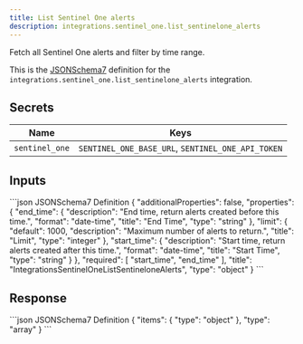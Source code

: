 ```yaml
---
title: List Sentinel One alerts
description: integrations.sentinel_one.list_sentinelone_alerts
---
```


Fetch all Sentinel One alerts and filter by time range.

This is the [JSONSchema7](https://json-schema.org/draft-07/json-schema-release-notes) definition for the `integrations.sentinel_one.list_sentinelone_alerts` integration.


## Secrets
| Name | Keys |
| --- | --- |
| `sentinel_one` | `SENTINEL_ONE_BASE_URL`, `SENTINEL_ONE_API_TOKEN` |

## Inputs

<CodeGroup>
```json JSONSchema7 Definition
{
    "additionalProperties": false,
    "properties": {
        "end_time": {
            "description": "End time, return alerts created before this time.",
            "format": "date-time",
            "title": "End Time",
            "type": "string"
        },
        "limit": {
            "default": 1000,
            "description": "Maximum number of alerts to return.",
            "title": "Limit",
            "type": "integer"
        },
        "start_time": {
            "description": "Start time, return alerts created after this time.",
            "format": "date-time",
            "title": "Start Time",
            "type": "string"
        }
    },
    "required": [
        "start_time",
        "end_time"
    ],
    "title": "IntegrationsSentinelOneListSentineloneAlerts",
    "type": "object"
}
```

</CodeGroup>

## Response

<CodeGroup>
```json JSONSchema7 Definition
{
    "items": {
        "type": "object"
    },
    "type": "array"
}
```

</CodeGroup>
